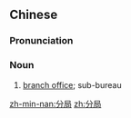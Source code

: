 ==Chinese==
{{zh-forms}}

===Pronunciation===
{{zh-pron
|m=fēnjú
|c=fan1 guk6-2
|cat=n
}}

===Noun===
{{zh-noun}}

# [[branch office]]; sub-bureau

[[zh-min-nan:分局]]
[[zh:分局]]